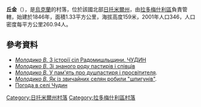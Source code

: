 {{coord|50|32|43|N|29|21|1|E|scale:30000|display=title}}

'''丘金'''（{{lang-uk|Чудин}}），是[[烏克蘭|烏克蘭]]的村落，位於該國北部[[日托米爾州|日托米爾州]]，由[[拉多梅什利區|拉多梅什利區]]負責管轄，始建於1846年，面積1.33平方公里，海拔高度159米，2001年人口346，人口密度每平方公里260.94人。

==參考資料==
* [http://radomyshl.blogspot.com/2015/06/blog-post_12.html ''Молодико В.'' З історії сіл Радомишльщини. ЧУДИН]{{Wayback|url=http://radomyshl.blogspot.com/2015/06/blog-post_12.html |date=20171111115302 }}
* [http://radomyshl.blogspot.com/2015/09/blog-post_11.html ''Молодико В.'' Зі знаного роду пастирів і співців]{{Wayback|url=http://radomyshl.blogspot.com/2015/09/blog-post_11.html |date=20171205211740 }}
* [http://radomyshl.blogspot.com/2014/07/blog-post_24.html ''Молодико В.'' У пам'ять про душпастиря і просвітителя]{{Wayback|url=http://radomyshl.blogspot.com/2014/07/blog-post_24.html |date=20160305112309 }}.
* [http://radomyshl.blogspot.com/2015/12/blog-post.html ''Молодико В.'' Як із звичайних селян робили "шпигунів"]{{Wayback|url=http://radomyshl.blogspot.com/2015/12/blog-post.html |date=20170810063424 }}.
* [http://weather.in.ua/ua/zhitomirskaja/28573 Погода в селі Чудин]{{Wayback|url=http://weather.in.ua/ua/zhitomirskaja/28573 |date=20160305210907 }}

{{DEFAULTSORT:Чудин}}
[[Category:日托米爾州村落|Category:日托米爾州村落]]
[[Category:拉多梅什利區村落|Category:拉多梅什利區村落]]


{{Zhytomyr-geo-stub}}